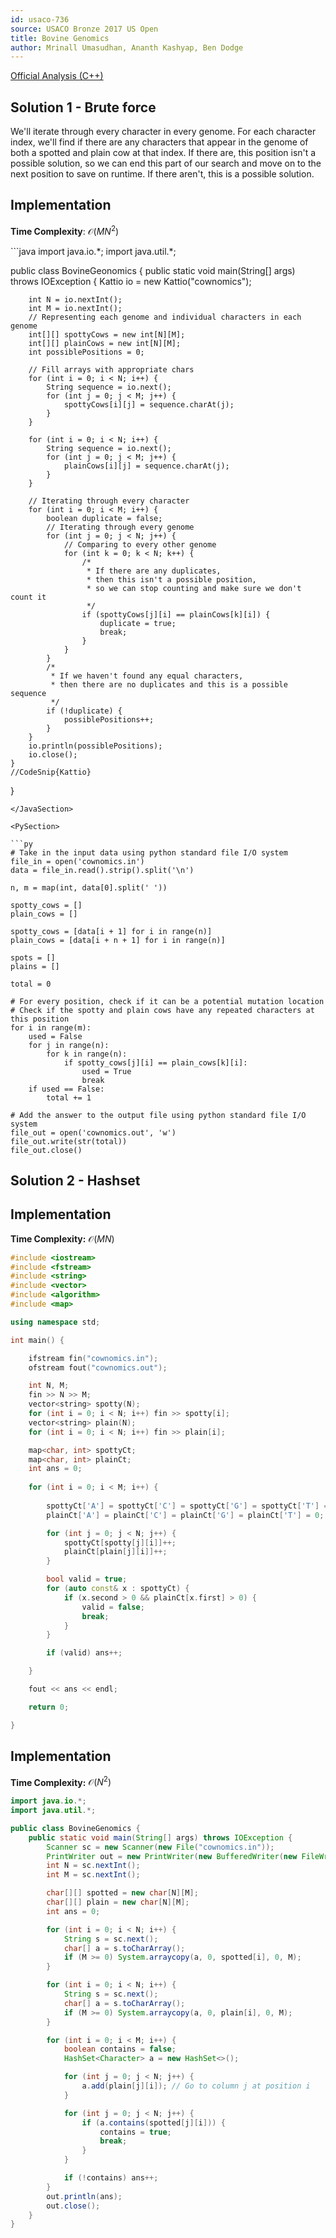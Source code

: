 ```yaml
---
id: usaco-736
source: USACO Bronze 2017 US Open
title: Bovine Genomics
author: Mrinall Umasudhan, Ananth Kashyap, Ben Dodge
---
```


[Official Analysis (C++)](http://www.usaco.org/current/data/sol_cownomics_bronze_open17.html)

## Solution 1 - Brute force

We'll iterate through every character in every genome. For each character index, we'll find if there are any characters that appear in the genome of both a spotted and plain cow at that index. If there are, this position isn't a possible solution, so we can end this part of our search and move on to the next position to save on runtime. If there aren't, this is a possible solution. 

## Implementation
**Time Complexity**: $\mathcal O(MN^2)$

<LanguageSection>

<JavaSection>
```java 
import java.io.*;
import java.util.*;

public class BovineGeonomics {
	public static void main(String[] args) throws IOException {
		Kattio io = new Kattio("cownomics");

		int N = io.nextInt();
		int M = io.nextInt();
		// Representing each genome and individual characters in each genome
		int[][] spottyCows = new int[N][M];
		int[][] plainCows = new int[N][M];
		int possiblePositions = 0;

		// Fill arrays with appropriate chars
		for (int i = 0; i < N; i++) {
			String sequence = io.next();
			for (int j = 0; j < M; j++) {
				spottyCows[i][j] = sequence.charAt(j);
			}
		}

		for (int i = 0; i < N; i++) {
			String sequence = io.next();
			for (int j = 0; j < M; j++) {
				plainCows[i][j] = sequence.charAt(j);
			}
		}

		// Iterating through every character
		for (int i = 0; i < M; i++) {
			boolean duplicate = false;
			// Iterating through every genome
			for (int j = 0; j < N; j++) {
				// Comparing to every other genome
				for (int k = 0; k < N; k++) {
					/* 
					 * If there are any duplicates,
					 * then this isn't a possible position,
					 * so we can stop counting and make sure we don't count it
					 */
					if (spottyCows[j][i] == plainCows[k][i]) {
						duplicate = true;
						break;
					}
				}
			}
			/*
			 * If we haven't found any equal characters,
			 * then there are no duplicates and this is a possible sequence
			 */
			if (!duplicate) {
				possiblePositions++;
			}
		}
		io.println(possiblePositions);
		io.close();
	}
	//CodeSnip{Kattio}
}
```
</JavaSection>

<PySection>

```py
# Take in the input data using python standard file I/O system
file_in = open('cownomics.in')
data = file_in.read().strip().split('\n')

n, m = map(int, data[0].split(' '))

spotty_cows = []
plain_cows = []

spotty_cows = [data[i + 1] for i in range(n)]
plain_cows = [data[i + n + 1] for i in range(n)]

spots = []
plains = []

total = 0

# For every position, check if it can be a potential mutation location
# Check if the spotty and plain cows have any repeated characters at this position
for i in range(m):
	used = False
	for j in range(n):
		for k in range(n):
			if spotty_cows[j][i] == plain_cows[k][i]:
				used = True
				break
	if used == False:
		total += 1

# Add the answer to the output file using python standard file I/O system
file_out = open('cownomics.out', 'w')
file_out.write(str(total))
file_out.close()
```

</PySection>

</LanguageSection>

## Solution 2 - Hashset

<LanguageSection>
					
<CPPSection>

## Implementation

**Time Complexity:** $\mathcal{O}(MN)$

```cpp
#include <iostream>
#include <fstream>
#include <string>
#include <vector>
#include <algorithm>
#include <map>

using namespace std;

int main() {

    ifstream fin("cownomics.in");
    ofstream fout("cownomics.out");

    int N, M;
    fin >> N >> M;
    vector<string> spotty(N);
    for (int i = 0; i < N; i++) fin >> spotty[i];
    vector<string> plain(N);
    for (int i = 0; i < N; i++) fin >> plain[i];

    map<char, int> spottyCt;
    map<char, int> plainCt;
    int ans = 0;
    
    for (int i = 0; i < M; i++) {
        
        spottyCt['A'] = spottyCt['C'] = spottyCt['G'] = spottyCt['T'] = 0;
        plainCt['A'] = plainCt['C'] = plainCt['G'] = plainCt['T'] = 0;

        for (int j = 0; j < N; j++) {
            spottyCt[spotty[j][i]]++;
            plainCt[plain[j][i]]++;
        }

        bool valid = true;
        for (auto const& x : spottyCt) {
            if (x.second > 0 && plainCt[x.first] > 0) {
                valid = false;
                break;
            }
        }

        if (valid) ans++;

    }

    fout << ans << endl;

    return 0;

}
```
					
</CPPSection>

<JavaSection>

## Implementation

**Time Complexity:** $\mathcal{O}(N^2)$

```java
import java.io.*;
import java.util.*;

public class BovineGenomics {
	public static void main(String[] args) throws IOException {
		Scanner sc = new Scanner(new File("cownomics.in"));
		PrintWriter out = new PrintWriter(new BufferedWriter(new FileWriter("cownomics.out")));
		int N = sc.nextInt();
		int M = sc.nextInt();

		char[][] spotted = new char[N][M];
		char[][] plain = new char[N][M];
		int ans = 0;

		for (int i = 0; i < N; i++) {
			String s = sc.next();
			char[] a = s.toCharArray();
			if (M >= 0) System.arraycopy(a, 0, spotted[i], 0, M);
		}

		for (int i = 0; i < N; i++) {
			String s = sc.next();
			char[] a = s.toCharArray();
			if (M >= 0) System.arraycopy(a, 0, plain[i], 0, M);
		}

		for (int i = 0; i < M; i++) {
			boolean contains = false;
			HashSet<Character> a = new HashSet<>();

			for (int j = 0; j < N; j++) {
				a.add(plain[j][i]); // Go to column j at position i
			}

			for (int j = 0; j < N; j++) {
				if (a.contains(spotted[j][i])) {
					contains = true;
					break;
				}
			}

			if (!contains) ans++;
		}
		out.println(ans);
		out.close();
	}
}
```

</JavaSection>

</LanguageSection>


